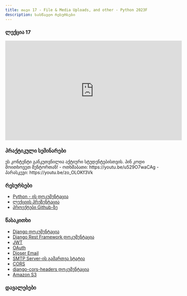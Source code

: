 ```yaml
---
title: თავი 17 - File & Media Uploads, and other - Python 2023F
description: სასწავლო რესურსები
---
```


### ლექცია 17
<iframe width="560" height="315" src="https://www.youtube.com/embed/dwDzGakr0Xo" title="YouTube video player" frameBorder="0" allow="accelerometer; autoplay; clipboard-write; encrypted-media; gyroscope; picture-in-picture; web-share" allowFullScreen></iframe>


### პრაქტიკული სემინარები

<Card>
<PinCodeProtectedContent>
    <Locked>
        ეს კონტენტი განკუთვნილია აქტიური სტუდენტებისთვის.
        პინ კოდი მოითხოვეთ მენტორთან!
    </Locked>
    <Unlocked>
        - ოთხშაბათი: https://youtu.be/u529O7waCAg
        - პარასკევი: https://youtu.be/zo_OLOKf3Vk
    </Unlocked>
</PinCodeProtectedContent>
</Card>

### რესურსები
- [Python - ის დოკუმენტაცია](https://docs.python.org/3/library/)
- [ლექციის პრეზენტაცია](https://docs.google.com/presentation/d/1_RqdZ6Mm140bMu79pTfN9N0IyhLCpUWWmVoBuQdIJmE/edit?usp=sharing)
- [პროექტები Github-ზე](https://github.com/GiorgiTarsaidze/2023F_python_django)

### წასაკითხი
- [Django დოკუმენტაცია](https://docs.djangoproject.com/en/4.2/)
- [Django Rest Framework დოკუმენტაცია](https://www.django-rest-framework.org/)
- [JWT](https://www.django-rest-framework.org/api-guide/authentication/#json-web-token-authentication)
- [OAuth](https://www.django-rest-framework.org/api-guide/authentication/#drf-social-oauth2)
- [Djoser Email](https://djoser.readthedocs.io/en/latest/settings.html)
- [SMTP Server-ის გამართვა სტატია](https://medium.com/django-unleashed/configuring-smtp-server-in-django-a-comprehensive-guide-91810a2bca3f)
- [CORS](https://www.django-rest-framework.org/topics/ajax-csrf-cors/)
- [django-cors-headers დოკუმენტაცია](https://pypi.org/project/django-cors-headers/)
- [Amazon S3](https://django-storages.readthedocs.io/en/latest/backends/amazon-S3.html)

### დავალებები

